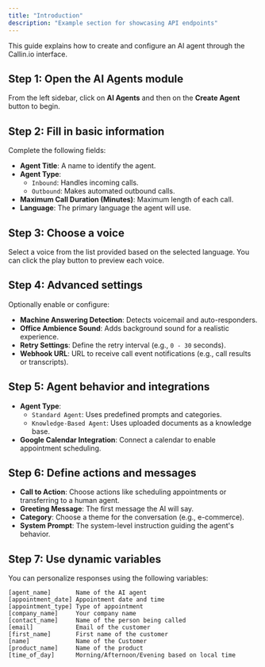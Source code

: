 ```yaml
---
title: "Introduction"
description: "Example section for showcasing API endpoints"
---
```


<info>
  This guide explains how to create and configure an AI agent through the Callin.io interface.
</info>

## Step 1: Open the AI Agents module

From the left sidebar, click on **AI Agents** and then on the **Create Agent** button to begin.

## Step 2: Fill in basic information

Complete the following fields:

- **Agent Title**: A name to identify the agent.
- **Agent Type**:
  - `Inbound`: Handles incoming calls.
  - `Outbound`: Makes automated outbound calls.
- **Maximum Call Duration (Minutes)**: Maximum length of each call.
- **Language**: The primary language the agent will use.

## Step 3: Choose a voice

Select a voice from the list provided based on the selected language. You can click the play button to preview each voice.

## Step 4: Advanced settings

Optionally enable or configure:

- **Machine Answering Detection**: Detects voicemail and auto-responders.
- **Office Ambience Sound**: Adds background sound for a realistic experience.
- **Retry Settings**: Define the retry interval (e.g., `0 - 30` seconds).
- **Webhook URL**: URL to receive call event notifications (e.g., call results or transcripts).

## Step 5: Agent behavior and integrations

- **Agent Type**:
  - `Standard Agent`: Uses predefined prompts and categories.
  - `Knowledge-Based Agent`: Uses uploaded documents as a knowledge base.
- **Google Calendar Integration**: Connect a calendar to enable appointment scheduling.

## Step 6: Define actions and messages

- **Call to Action**: Choose actions like scheduling appointments or transferring to a human agent.
- **Greeting Message**: The first message the AI will say.
- **Category**: Choose a theme for the conversation (e.g., e-commerce).
- **System Prompt**: The system-level instruction guiding the agent's behavior.

## Step 7: Use dynamic variables

You can personalize responses using the following variables:

```plaintext
[agent_name]       Name of the AI agent  
[appointment_date] Appointment date and time  
[appointment_type] Type of appointment  
[company_name]     Your company name  
[contact_name]     Name of the person being called  
[email]            Email of the customer  
[first_name]       First name of the customer 
[name]             Name of the Customer
[product_name]     Name of the product
[time_of_day]      Morning/Afternoon/Evening based on local time 
```